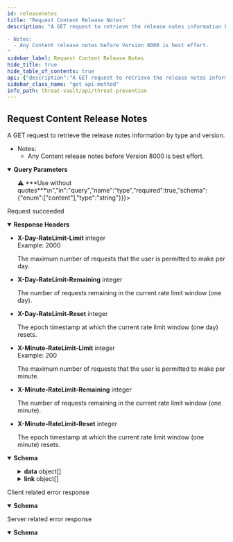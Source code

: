 ```yaml
---
id: releasenotes
title: "Request Content Release Notes"
description: "A GET request to retrieve the release notes information by type and version.

- Notes:
  - Any Content release notes before Version 8000 is best effort.
"
sidebar_label: Request Content Release Notes
hide_title: true
hide_table_of_contents: true
api: {"description":"A GET request to retrieve the release notes information by type and version.\n\n- Notes:\n  - Any Content release notes before Version 8000 is best effort.\n","operationId":"releasenotes","parameters":[{"description":"The type of the release notes (ex. Content).\n>⚠️ ***Use without quotes***\n","in":"query","name":"type","required":true,"schema":{"enum":["content"],"type":"string"}},{"description":"The release version (ex. 8446) or content version (ex. 8446-6886) of the release notes.\n\n---\n```\ncurl -v -H 'X-API-KEY: API_KEY' \\\n  'https://api.threatvault.paloaltonetworks.com/service/v1/release-notes?type=content&version=8446-6886'\n```\n","in":"query","name":"version","required":true,"schema":{"type":"string"}}],"responses":{"200":{"content":{"application/json":{"schema":{"properties":{"count":{"description":"The total number of entries found.","example":2,"type":"integer"},"data":{"description":"The data of the response.","items":{"type":"object","properties":{"release_version":{"type":"integer","description":"The release version of the update.","example":8446},"content_version":{"type":"string","description":"The content version of the update.","example":"8446-6886"},"type":{"type":"string","description":"The type of the release notes.","example":"content"},"json_data":{"type":"array","description":"The release notes information.","items":{"type":"object","properties":{"notes":{"type":"array","description":"General notices and reminders."},"applications":{"type":"array","description":"The APP-ID updates in the release notes."},"decoders":{"type":"array","description":"The decoder updates in the release notes.","example":["improved ..."]},"data_correlation":{"type":"array","description":"The Data Correlation Object updates in the release notes.","items":{"type":"object","properties":{"new":{"type":"array","description":"List of new entries."},"modified":{"type":"array","description":"List of modified entries."},"deleted":{"type":"array","description":"List of deleted entries."}}}},"file_type":{"type":"array","description":"The File-Format updates in the release notes.","items":{"type":"object","properties":{"new":{"type":"array","description":"List of new entries."},"modified":{"type":"array","description":"List of modified entries."},"disabled":{"type":"array","description":"List of disabled entries."}}}},"spyware":{"type":"array","description":"The Anti-Spyware updates in the release notes."},"vulnerability":{"type":"array","description":"The Vulnerability Protection updates in the release notes.","items":{"type":"object","properties":{"new":{"type":"array","description":"List of new entries.","items":{"type":"object","properties":{"severity":{"type":"string","description":"The severity of the threat.","example":"high"},"pan_id":{"type":"integer","description":"The unique id of the signature.","example":30515},"attack_name":{"type":"string","description":"The name of the signature.","example":"File Loading"},"cve":{"type":"string","description":"The CVE (Common Vulnerabilities and Exposures) of the threat.","example":""},"vendor":{"type":"string","description":"The vulnerability identifier issued by vendor on advisories.","example":""},"action":{"type":"string","description":"The default action when the signature is triggered.","example":"reset-both"},"change_data":{"type":"string","description":"Additional information about the updated signature.","example":"updated action to ...."},"min_version":{"type":"string","description":"The PAN-OS minimum version.","example":"8.1.0"},"max_version":{"type":"string","description":"The PAN-OS maximum version.","example":"9.1.0"}}}},"modified":{"type":"array","items":{"type":"object","properties":{"severity":{"type":"string","description":"The severity of the threat.","example":"high"},"pan_id":{"type":"integer","description":"The unique id of the signature.","example":30077},"attack_name":{"type":"string","description":"The name of the signature.","example":"Vulnerability"},"cve":{"type":"string","description":"The CVE (Common Vulnerabilities and Exposures) of the threat.","example":"CVE-2006-3942, CVE-2006-1314"},"vendor":{"type":"string","description":"The vulnerability identifier issued by vendor on advisories.","example":"MS06-063"},"action":{"type":"string","description":"The default action when the signature is triggered.","example":"reset-server"},"change_data":{"type":"string","description":"Additional information about the updated signature.","example":"updated action to ...."},"min_version":{"type":"string","description":"The PAN-OS minimum version.","example":"8.1.0"},"max_version":{"type":"string","description":"The PAN-OS maximum version.","example":""}}}},"disabled":{"type":"array","description":"List of disabled entries."}}}}}}}}},"type":"array"},"link":{"description":"The pagination information of the results.","items":{"type":"object","properties":{"next":{"type":"string","description":"The URL of previous page with results."},"previous":{"type":"string","description":"The URL of next page with results."}}},"type":"array"},"message":{"description":"Generic response message.","example":"Successful","type":"string"},"success":{"description":"The response status.","example":true,"type":"boolean"}},"type":"object"}}},"description":"Request succeeded","headers":{"X-Day-RateLimit-Limit":{"description":"The maximum number of requests that the user is permitted to make per day.","example":2000,"schema":{"type":"integer"}},"X-Day-RateLimit-Remaining":{"description":"The number of requests remaining in the current rate limit window (one day).","schema":{"type":"integer"}},"X-Day-RateLimit-Reset":{"description":"The epoch timestamp at which the current rate limit window (one day) resets.","schema":{"type":"integer"}},"X-Minute-RateLimit-Limit":{"description":"The maximum number of requests that the user is permitted to make per minute.","example":200,"schema":{"type":"integer"}},"X-Minute-RateLimit-Remaining":{"description":"The number of requests remaining in the current rate limit window (one minute).","schema":{"type":"integer"}},"X-Minute-RateLimit-Reset":{"description":"The epoch timestamp at which the current rate limit window (one minute) resets.","schema":{"type":"integer"}}}},"4XX":{"content":{"application/json":{"schema":{"properties":{"message":{"description":"Generic response message.","example":"Error message.","type":"string"},"success":{"description":"The response status.","example":false,"type":"boolean"}},"type":"object"}}},"description":"Client related error response"},"5XX":{"content":{"application/json":{"schema":{"properties":{"message":{"description":"Generic response message.","example":"Error message.","type":"string"},"success":{"description":"The response status.","example":false,"type":"boolean"}},"type":"object"}}},"description":"Server related error response"}},"security":[{"X-API-KEY":[]}],"tags":["Threat Prevention"],"method":"get","path":"/release-notes","servers":[{"url":"https://api.threatvault.paloaltonetworks.com/service/v1"}],"info":{"contact":{},"description":"\n\nThe Threat Prevention API endpoints are available to customers with an active Threat Prevention or Advanced Threat Prevention subscription.\n\nList of Threat Prevention API endpoints:\n1. Link to [Request Content Release Notes](/cdss/threat-vault/api/releasenotes)\n2. Link to [Request Threat Metadata](/cdss/threat-vault/api/threats)\n3. Link to [Request Threat Signature Metadata in Batch Mode](/cdss/threat-vault/api/threatsbatch)\n4. Link to [Request Threat Signature Release History](/cdss/threat-vault/api/threatshistory)\n","title":"Threat Prevention","version":"1.0"},"postman":{"name":"Request Content Release Notes","description":{"content":"A GET request to retrieve the release notes information by type and version.\n\n- Notes:\n  - Any Content release notes before Version 8000 is best effort.\n","type":"text/plain"},"url":{"path":["release-notes"],"host":["{{baseUrl}}"],"query":[{"disabled":false,"description":{"content":"(Required) The type of the release notes (ex. Content).\n>⚠️ ***Use without quotes***\n","type":"text/plain"},"key":"type","value":""},{"disabled":false,"description":{"content":"(Required) The release version (ex. 8446) or content version (ex. 8446-6886) of the release notes.\n\n---\n```\ncurl -v -H 'X-API-KEY: API_KEY' \\\n  'https://api.threatvault.paloaltonetworks.com/service/v1/release-notes?type=content&version=8446-6886'\n```\n","type":"text/plain"},"key":"version","value":""}],"variable":[]},"header":[{"key":"Accept","value":"application/json"}],"method":"GET"}}
sidebar_class_name: "get api-method"
info_path: threat-vault/api/threat-prevention
---
```



## Request Content Release Notes



A GET request to retrieve the release notes information by type and version.

- Notes:
  - Any Content release notes before Version 8000 is best effort.


<details style={{"marginBottom":"1rem"}} data-collapsed={false} open={true}><summary style={{}}><strong>Query Parameters</strong></summary><div><ul><ParamsItem className={"paramsItem"} param={{"description":"The type of the release notes (ex. Content).\n>⚠️ ***Use without quotes***\n","in":"query","name":"type","required":true,"schema":{"enum":["content"],"type":"string"}}}></ParamsItem><ParamsItem className={"paramsItem"} param={{"description":"The release version (ex. 8446) or content version (ex. 8446-6886) of the release notes.\n\n---\n```\ncurl -v -H 'X-API-KEY: API_KEY' \\\n  'https://api.threatvault.paloaltonetworks.com/service/v1/release-notes?type=content&version=8446-6886'\n```\n","in":"query","name":"version","required":true,"schema":{"type":"string"}}}></ParamsItem></ul></div></details><div><ApiTabs><TabItem label={"200"} value={"200"}><div>

Request succeeded

</div><details style={{"textAlign":"left","marginBottom":"1rem"}} data-collaposed={true} open={false}><summary style={{}}><strong>Response Headers</strong></summary><ul style={{"marginLeft":"1rem"}}><li className={"schemaItem"}><summary style={{}}><strong>X-Day-RateLimit-Limit</strong><span style={{"opacity":"0.6"}}> integer</span></summary><div><div style={{"marginTop":".5rem","marginBottom":".5rem"}}>Example: 2000

The maximum number of requests that the user is permitted to make per day.

</div></div></li><li className={"schemaItem"}><summary style={{}}><strong>X-Day-RateLimit-Remaining</strong><span style={{"opacity":"0.6"}}> integer</span></summary><div><div style={{"marginTop":".5rem","marginBottom":".5rem"}}>

The number of requests remaining in the current rate limit window (one day).

</div></div></li><li className={"schemaItem"}><summary style={{}}><strong>X-Day-RateLimit-Reset</strong><span style={{"opacity":"0.6"}}> integer</span></summary><div><div style={{"marginTop":".5rem","marginBottom":".5rem"}}>

The epoch timestamp at which the current rate limit window (one day) resets.

</div></div></li><li className={"schemaItem"}><summary style={{}}><strong>X-Minute-RateLimit-Limit</strong><span style={{"opacity":"0.6"}}> integer</span></summary><div><div style={{"marginTop":".5rem","marginBottom":".5rem"}}>Example: 200

The maximum number of requests that the user is permitted to make per minute.

</div></div></li><li className={"schemaItem"}><summary style={{}}><strong>X-Minute-RateLimit-Remaining</strong><span style={{"opacity":"0.6"}}> integer</span></summary><div><div style={{"marginTop":".5rem","marginBottom":".5rem"}}>

The number of requests remaining in the current rate limit window (one minute).

</div></div></li><li className={"schemaItem"}><summary style={{}}><strong>X-Minute-RateLimit-Reset</strong><span style={{"opacity":"0.6"}}> integer</span></summary><div><div style={{"marginTop":".5rem","marginBottom":".5rem"}}>

The epoch timestamp at which the current rate limit window (one minute) resets.

</div></div></li></ul></details><div><MimeTabs groupId={"mime-type"}><TabItem label={"application/json"} value={"application/json"}><SchemaTabs groupId={"schema-tabs"}><TabItem label={"Schema"} value={"Schema"}><details style={{}} data-collapsed={false} open={true}><summary style={{"textAlign":"left"}}><strong>Schema</strong></summary><div style={{"textAlign":"left","marginLeft":"1rem"}}></div><ul style={{"marginLeft":"1rem"}}><SchemaItem collapsible={false} name={"count"} required={false} schemaDescription={"The total number of entries found."} schemaName={"integer"} qualifierMessage={undefined} defaultValue={undefined}></SchemaItem><SchemaItem collapsible={true} className={"schemaItem"}><details style={{}}><summary style={{}}><strong>data</strong><span style={{"opacity":"0.6"}}> object[]</span></summary><div style={{"marginLeft":"1rem"}}><div style={{"marginTop":".5rem","marginBottom":".5rem"}}>

The data of the response.

</div><SchemaItem collapsible={false} name={"release_version"} required={false} schemaDescription={"The release version of the update."} schemaName={"integer"} qualifierMessage={undefined} defaultValue={undefined}></SchemaItem><SchemaItem collapsible={false} name={"content_version"} required={false} schemaDescription={"The content version of the update."} schemaName={"string"} qualifierMessage={undefined} defaultValue={undefined}></SchemaItem><SchemaItem collapsible={false} name={"type"} required={false} schemaDescription={"The type of the release notes."} schemaName={"string"} qualifierMessage={undefined} defaultValue={undefined}></SchemaItem><SchemaItem collapsible={true} className={"schemaItem"}><details style={{}}><summary style={{}}><strong>json_data</strong><span style={{"opacity":"0.6"}}> object[]</span></summary><div style={{"marginLeft":"1rem"}}><div style={{"marginTop":".5rem","marginBottom":".5rem"}}>

The release notes information.

</div><SchemaItem collapsible={false} name={"notes"} required={false} schemaDescription={"General notices and reminders."} schemaName={"array"} qualifierMessage={undefined} defaultValue={undefined}></SchemaItem><SchemaItem collapsible={false} name={"applications"} required={false} schemaDescription={"The APP-ID updates in the release notes."} schemaName={"array"} qualifierMessage={undefined} defaultValue={undefined}></SchemaItem><SchemaItem collapsible={false} name={"decoders"} required={false} schemaDescription={"The decoder updates in the release notes."} schemaName={"array"} qualifierMessage={undefined} defaultValue={undefined}></SchemaItem><SchemaItem collapsible={true} className={"schemaItem"}><details style={{}}><summary style={{}}><strong>data_correlation</strong><span style={{"opacity":"0.6"}}> object[]</span></summary><div style={{"marginLeft":"1rem"}}><div style={{"marginTop":".5rem","marginBottom":".5rem"}}>

The Data Correlation Object updates in the release notes.

</div><SchemaItem collapsible={false} name={"new"} required={false} schemaDescription={"List of new entries."} schemaName={"array"} qualifierMessage={undefined} defaultValue={undefined}></SchemaItem><SchemaItem collapsible={false} name={"modified"} required={false} schemaDescription={"List of modified entries."} schemaName={"array"} qualifierMessage={undefined} defaultValue={undefined}></SchemaItem><SchemaItem collapsible={false} name={"deleted"} required={false} schemaDescription={"List of deleted entries."} schemaName={"array"} qualifierMessage={undefined} defaultValue={undefined}></SchemaItem></div></details></SchemaItem><SchemaItem collapsible={true} className={"schemaItem"}><details style={{}}><summary style={{}}><strong>file_type</strong><span style={{"opacity":"0.6"}}> object[]</span></summary><div style={{"marginLeft":"1rem"}}><div style={{"marginTop":".5rem","marginBottom":".5rem"}}>

The File-Format updates in the release notes.

</div><SchemaItem collapsible={false} name={"new"} required={false} schemaDescription={"List of new entries."} schemaName={"array"} qualifierMessage={undefined} defaultValue={undefined}></SchemaItem><SchemaItem collapsible={false} name={"modified"} required={false} schemaDescription={"List of modified entries."} schemaName={"array"} qualifierMessage={undefined} defaultValue={undefined}></SchemaItem><SchemaItem collapsible={false} name={"disabled"} required={false} schemaDescription={"List of disabled entries."} schemaName={"array"} qualifierMessage={undefined} defaultValue={undefined}></SchemaItem></div></details></SchemaItem><SchemaItem collapsible={false} name={"spyware"} required={false} schemaDescription={"The Anti-Spyware updates in the release notes."} schemaName={"array"} qualifierMessage={undefined} defaultValue={undefined}></SchemaItem><SchemaItem collapsible={true} className={"schemaItem"}><details style={{}}><summary style={{}}><strong>vulnerability</strong><span style={{"opacity":"0.6"}}> object[]</span></summary><div style={{"marginLeft":"1rem"}}><div style={{"marginTop":".5rem","marginBottom":".5rem"}}>

The Vulnerability Protection updates in the release notes.

</div><SchemaItem collapsible={true} className={"schemaItem"}><details style={{}}><summary style={{}}><strong>new</strong><span style={{"opacity":"0.6"}}> object[]</span></summary><div style={{"marginLeft":"1rem"}}><div style={{"marginTop":".5rem","marginBottom":".5rem"}}>

List of new entries.

</div><SchemaItem collapsible={false} name={"severity"} required={false} schemaDescription={"The severity of the threat."} schemaName={"string"} qualifierMessage={undefined} defaultValue={undefined}></SchemaItem><SchemaItem collapsible={false} name={"pan_id"} required={false} schemaDescription={"The unique id of the signature."} schemaName={"integer"} qualifierMessage={undefined} defaultValue={undefined}></SchemaItem><SchemaItem collapsible={false} name={"attack_name"} required={false} schemaDescription={"The name of the signature."} schemaName={"string"} qualifierMessage={undefined} defaultValue={undefined}></SchemaItem><SchemaItem collapsible={false} name={"cve"} required={false} schemaDescription={"The CVE (Common Vulnerabilities and Exposures) of the threat."} schemaName={"string"} qualifierMessage={undefined} defaultValue={undefined}></SchemaItem><SchemaItem collapsible={false} name={"vendor"} required={false} schemaDescription={"The vulnerability identifier issued by vendor on advisories."} schemaName={"string"} qualifierMessage={undefined} defaultValue={undefined}></SchemaItem><SchemaItem collapsible={false} name={"action"} required={false} schemaDescription={"The default action when the signature is triggered."} schemaName={"string"} qualifierMessage={undefined} defaultValue={undefined}></SchemaItem><SchemaItem collapsible={false} name={"change_data"} required={false} schemaDescription={"Additional information about the updated signature."} schemaName={"string"} qualifierMessage={undefined} defaultValue={undefined}></SchemaItem><SchemaItem collapsible={false} name={"min_version"} required={false} schemaDescription={"The PAN-OS minimum version."} schemaName={"string"} qualifierMessage={undefined} defaultValue={undefined}></SchemaItem><SchemaItem collapsible={false} name={"max_version"} required={false} schemaDescription={"The PAN-OS maximum version."} schemaName={"string"} qualifierMessage={undefined} defaultValue={undefined}></SchemaItem></div></details></SchemaItem><SchemaItem collapsible={true} className={"schemaItem"}><details style={{}}><summary style={{}}><strong>modified</strong><span style={{"opacity":"0.6"}}> object[]</span></summary><div style={{"marginLeft":"1rem"}}><SchemaItem collapsible={false} name={"severity"} required={false} schemaDescription={"The severity of the threat."} schemaName={"string"} qualifierMessage={undefined} defaultValue={undefined}></SchemaItem><SchemaItem collapsible={false} name={"pan_id"} required={false} schemaDescription={"The unique id of the signature."} schemaName={"integer"} qualifierMessage={undefined} defaultValue={undefined}></SchemaItem><SchemaItem collapsible={false} name={"attack_name"} required={false} schemaDescription={"The name of the signature."} schemaName={"string"} qualifierMessage={undefined} defaultValue={undefined}></SchemaItem><SchemaItem collapsible={false} name={"cve"} required={false} schemaDescription={"The CVE (Common Vulnerabilities and Exposures) of the threat."} schemaName={"string"} qualifierMessage={undefined} defaultValue={undefined}></SchemaItem><SchemaItem collapsible={false} name={"vendor"} required={false} schemaDescription={"The vulnerability identifier issued by vendor on advisories."} schemaName={"string"} qualifierMessage={undefined} defaultValue={undefined}></SchemaItem><SchemaItem collapsible={false} name={"action"} required={false} schemaDescription={"The default action when the signature is triggered."} schemaName={"string"} qualifierMessage={undefined} defaultValue={undefined}></SchemaItem><SchemaItem collapsible={false} name={"change_data"} required={false} schemaDescription={"Additional information about the updated signature."} schemaName={"string"} qualifierMessage={undefined} defaultValue={undefined}></SchemaItem><SchemaItem collapsible={false} name={"min_version"} required={false} schemaDescription={"The PAN-OS minimum version."} schemaName={"string"} qualifierMessage={undefined} defaultValue={undefined}></SchemaItem><SchemaItem collapsible={false} name={"max_version"} required={false} schemaDescription={"The PAN-OS maximum version."} schemaName={"string"} qualifierMessage={undefined} defaultValue={undefined}></SchemaItem></div></details></SchemaItem><SchemaItem collapsible={false} name={"disabled"} required={false} schemaDescription={"List of disabled entries."} schemaName={"array"} qualifierMessage={undefined} defaultValue={undefined}></SchemaItem></div></details></SchemaItem></div></details></SchemaItem></div></details></SchemaItem><SchemaItem collapsible={true} className={"schemaItem"}><details style={{}}><summary style={{}}><strong>link</strong><span style={{"opacity":"0.6"}}> object[]</span></summary><div style={{"marginLeft":"1rem"}}><div style={{"marginTop":".5rem","marginBottom":".5rem"}}>

The pagination information of the results.

</div><SchemaItem collapsible={false} name={"next"} required={false} schemaDescription={"The URL of previous page with results."} schemaName={"string"} qualifierMessage={undefined} defaultValue={undefined}></SchemaItem><SchemaItem collapsible={false} name={"previous"} required={false} schemaDescription={"The URL of next page with results."} schemaName={"string"} qualifierMessage={undefined} defaultValue={undefined}></SchemaItem></div></details></SchemaItem><SchemaItem collapsible={false} name={"message"} required={false} schemaDescription={"Generic response message."} schemaName={"string"} qualifierMessage={undefined} defaultValue={undefined}></SchemaItem><SchemaItem collapsible={false} name={"success"} required={false} schemaDescription={"The response status."} schemaName={"boolean"} qualifierMessage={undefined} defaultValue={undefined}></SchemaItem></ul></details></TabItem><TabItem label={"Example (from schema)"} value={"Example (from schema)"}><ResponseSamples responseExample={"{\n  \"count\": 0,\n  \"data\": [\n    {\n      \"release_version\": 0,\n      \"content_version\": \"string\",\n      \"type\": \"string\",\n      \"json_data\": [\n        {\n          \"notes\": [\n            null\n          ],\n          \"applications\": [\n            null\n          ],\n          \"decoders\": [\n            null\n          ],\n          \"data_correlation\": [\n            {\n              \"new\": [\n                null\n              ],\n              \"modified\": [\n                null\n              ],\n              \"deleted\": [\n                null\n              ]\n            }\n          ],\n          \"file_type\": [\n            {\n              \"new\": [\n                null\n              ],\n              \"modified\": [\n                null\n              ],\n              \"disabled\": [\n                null\n              ]\n            }\n          ],\n          \"spyware\": [\n            null\n          ],\n          \"vulnerability\": [\n            {\n              \"new\": [\n                {\n                  \"severity\": \"string\",\n                  \"pan_id\": 0,\n                  \"attack_name\": \"string\",\n                  \"cve\": \"string\",\n                  \"vendor\": \"string\",\n                  \"action\": \"string\",\n                  \"change_data\": \"string\",\n                  \"min_version\": \"string\",\n                  \"max_version\": \"string\"\n                }\n              ],\n              \"modified\": [\n                {\n                  \"severity\": \"string\",\n                  \"pan_id\": 0,\n                  \"attack_name\": \"string\",\n                  \"cve\": \"string\",\n                  \"vendor\": \"string\",\n                  \"action\": \"string\",\n                  \"change_data\": \"string\",\n                  \"min_version\": \"string\",\n                  \"max_version\": \"string\"\n                }\n              ],\n              \"disabled\": [\n                null\n              ]\n            }\n          ]\n        }\n      ]\n    }\n  ],\n  \"link\": [\n    {\n      \"next\": \"string\",\n      \"previous\": \"string\"\n    }\n  ],\n  \"message\": \"string\",\n  \"success\": true\n}"} language={"json"}></ResponseSamples></TabItem></SchemaTabs></TabItem></MimeTabs></div></TabItem><TabItem label={"4XX"} value={"4XX"}><div>

Client related error response

</div><div><MimeTabs groupId={"mime-type"}><TabItem label={"application/json"} value={"application/json"}><SchemaTabs groupId={"schema-tabs"}><TabItem label={"Schema"} value={"Schema"}><details style={{}} data-collapsed={false} open={true}><summary style={{"textAlign":"left"}}><strong>Schema</strong></summary><div style={{"textAlign":"left","marginLeft":"1rem"}}></div><ul style={{"marginLeft":"1rem"}}><SchemaItem collapsible={false} name={"message"} required={false} schemaDescription={"Generic response message."} schemaName={"string"} qualifierMessage={undefined} defaultValue={undefined}></SchemaItem><SchemaItem collapsible={false} name={"success"} required={false} schemaDescription={"The response status."} schemaName={"boolean"} qualifierMessage={undefined} defaultValue={undefined}></SchemaItem></ul></details></TabItem><TabItem label={"Example (from schema)"} value={"Example (from schema)"}><ResponseSamples responseExample={"{\n  \"message\": \"string\",\n  \"success\": true\n}"} language={"json"}></ResponseSamples></TabItem></SchemaTabs></TabItem></MimeTabs></div></TabItem><TabItem label={"5XX"} value={"5XX"}><div>

Server related error response

</div><div><MimeTabs groupId={"mime-type"}><TabItem label={"application/json"} value={"application/json"}><SchemaTabs groupId={"schema-tabs"}><TabItem label={"Schema"} value={"Schema"}><details style={{}} data-collapsed={false} open={true}><summary style={{"textAlign":"left"}}><strong>Schema</strong></summary><div style={{"textAlign":"left","marginLeft":"1rem"}}></div><ul style={{"marginLeft":"1rem"}}><SchemaItem collapsible={false} name={"message"} required={false} schemaDescription={"Generic response message."} schemaName={"string"} qualifierMessage={undefined} defaultValue={undefined}></SchemaItem><SchemaItem collapsible={false} name={"success"} required={false} schemaDescription={"The response status."} schemaName={"boolean"} qualifierMessage={undefined} defaultValue={undefined}></SchemaItem></ul></details></TabItem><TabItem label={"Example (from schema)"} value={"Example (from schema)"}><ResponseSamples responseExample={"{\n  \"message\": \"string\",\n  \"success\": true\n}"} language={"json"}></ResponseSamples></TabItem></SchemaTabs></TabItem></MimeTabs></div></TabItem></ApiTabs></div>
      